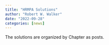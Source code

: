 ```yaml
---
title: "HRMPA Solutions"
author: "Robert W. Walker"
date: "2022-09-28"
categories: [news]
---
```


The solutions are organized by Chapter as posts.